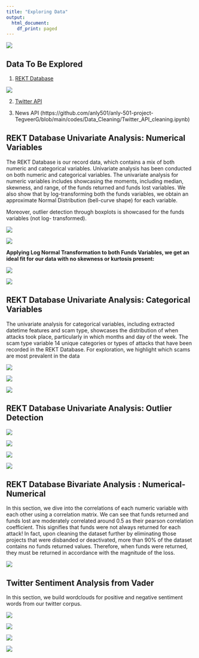 ```yaml
---
title: "Exploring Data"
output: 
  html_document:
    df_print: paged
---
```


[![](../images/EDA.jpeg)](https://pub.towardsai.net/overview-of-exploratory-data-analysis-with-haberman-dataset-6b7e2cf73a58)

## Data To Be Explored

1. [REKT Database](https://github.com/anly501/anly-501-project-TegveerG/blob/main/codes/Exploring_Data/EDA_REKT_Record_Data.ipynb)

[![](../images/REKT_database.jpeg)](https://defiyield.app/rekt-database)

2. [Twitter API](https://github.com/anly501/anly-501-project-TegveerG/blob/main/codes/Data_Cleaning/Twitter_API_cleaning.ipynb)

3. News API (https://github.com/anly501/anly-501-project-TegveerG/blob/main/codes/Data_Cleaning/Twitter_API_cleaning.ipynb)


## REKT Database Univariate Analysis: Numerical Variables

The REKT Database is our record data, which contains a mix of both numeric and categorical variables. Univariate analysis has been conducted on both numeric and categorical variables. The univariate analysis for numeric variables includes showcasing the moments, including median, skewness, and range, of the funds returned and funds lost variables. We also show that by log-transforming both the funds variables, we obtain an approximate Normal Distribution (bell-curve shape) for each variable.

Moreover, outlier detection through boxplots is showcased for the funds variables (not log- transformed).

[![](../images/Funds_Lost_USD_Moments.jpeg)](https://github.com/anly501/anly-501-project-TegveerG/blob/main/codes/Data_Cleaning/REKT_Database_Cleaning.ipynb)

[![](../images/Funds_Returned_USD_Moments.jpeg)](https://github.com/anly501/anly-501-project-TegveerG/blob/main/codes/Data_Cleaning/REKT_Database_Cleaning.ipynb)

**Applying Log Normal Transformation to both Funds Variables, we get an ideal fit for our data with no skewness or kurtosis present:**

[![](../images/Log_Funds_Lost_Moments.jpeg)](https://github.com/anly501/anly-501-project-TegveerG/blob/main/codes/Data_Cleaning/REKT_Database_Cleaning.ipynb)

[![](../images/Log_Funds_Returned_Moments.jpeg)](https://github.com/anly501/anly-501-project-TegveerG/blob/main/codes/Data_Cleaning/REKT_Database_Cleaning.ipynb)

## REKT Database Univariate Analysis: Categorical Variables

The univariate analysis for categorical variables, including extracted datetime features and scam type, showcases the distribution of when attacks took place, particularly in which months and day of the week. The scam type variable 14 unique categories or types of attacks that have been recorded in the REKT Database. For exploration, we highlight which scams are most prevalent in the data

[![](../images/Attack_Day_of_Week_Moments.jpeg)](https://github.com/anly501/anly-501-project-TegveerG/blob/main/codes/Data_Cleaning/REKT_Database_Cleaning.ipynb)

[![](../images/Attack_Months_Moments.jpeg)](https://github.com/anly501/anly-501-project-TegveerG/blob/main/codes/Data_Cleaning/REKT_Database_Cleaning.ipynb)

[![](../images/Scam_Types_Barplot.jpeg)](https://github.com/anly501/anly-501-project-TegveerG/blob/main/codes/Data_Cleaning/REKT_Database_Cleaning.ipynb)

## REKT Database Univariate Analysis: Outlier Detection

[![](../images/Outlier_Funds_Returned_USD.jpeg)](https://github.com/anly501/anly-501-project-TegveerG/blob/main/codes/Data_Cleaning/REKT_Database_Cleaning.ipynb)

[![](../images/Outlier_Drop_Returned_Lost_USD.jpeg)](https://github.com/anly501/anly-501-project-TegveerG/blob/main/codes/Data_Cleaning/REKT_Database_Cleaning.ipynb)

[![](../images/Outliers_Funds_Lost_USD.jpeg)](https://github.com/anly501/anly-501-project-TegveerG/blob/main/codes/Data_Cleaning/REKT_Database_Cleaning.ipynb)

[![](../images/Outliers_Drop_Funds_Lost_USD.jpeg)](https://github.com/anly501/anly-501-project-TegveerG/blob/main/codes/Data_Cleaning/REKT_Database_Cleaning.ipynb)

## REKT Database Bivariate Analysis : Numerical-Numerical

In this section, we dive into the correlations of each numeric variable with each other using a correlation matrix. We can see that funds returned and funds lost are moderately correlated around 0.5 as their pearson correlation coefficient. This signifies that funds were not always returned for each attack! In fact, upon cleaning the dataset further by eliminating those projects that were disbanded or deactivated, more than 90% of the dataset contains no funds returned values. Therefore, when funds were returned, they must be returned in accordance with the magnitude of the loss.

[![](../images/Bivariate_Funds_Date_Corr.jpeg)](https://github.com/anly501/anly-501-project-TegveerG/blob/main/codes/Data_Cleaning/REKT_Database_Cleaning.ipynb)


## Twitter Sentiment Analysis from Vader

In this section, we build wordclouds for positive and negative sentiment words from our twitter corpus. 

[![](../images/Top_Positive_Words_Vader.jpeg)](https://github.com/anly501/anly-501-project-TegveerG/blob/main/codes/Data_Cleaning/REKT_Database_Cleaning.ipynb)

[![](../images/Top_Positive_Words.jpeg)](https://github.com/anly501/anly-501-project-TegveerG/blob/main/codes/Data_Cleaning/REKT_Database_Cleaning.ipynb)

[![](../images/Top_Negative_Words.jpeg)](https://github.com/anly501/anly-501-project-TegveerG/blob/main/codes/Data_Cleaning/REKT_Database_Cleaning.ipynb)

[![](../images/Barplot_Neg_Words.jpeg)](https://github.com/anly501/anly-501-project-TegveerG/blob/main/codes/Data_Cleaning/REKT_Database_Cleaning.ipynb)